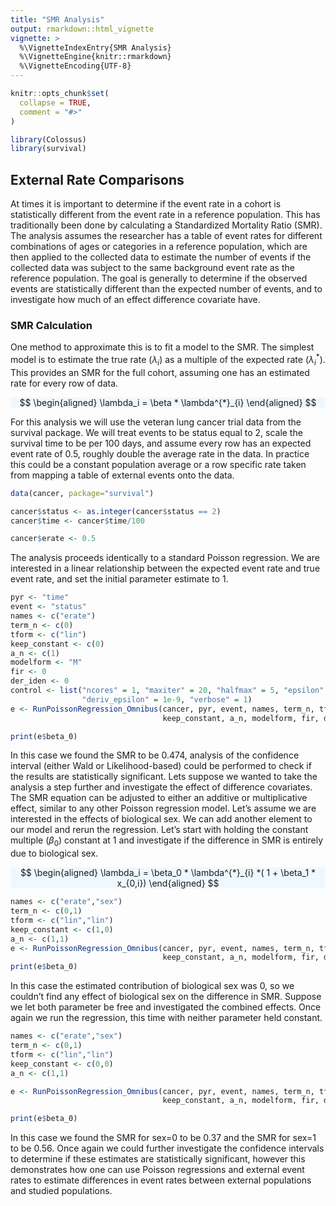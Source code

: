 ```yaml
---
title: "SMR Analysis"
output: rmarkdown::html_vignette
vignette: >
  %\VignetteIndexEntry{SMR Analysis}
  %\VignetteEngine{knitr::rmarkdown}
  %\VignetteEncoding{UTF-8}
---
```


```r
knitr::opts_chunk$set(
  collapse = TRUE,
  comment = "#>"
)
```

```r
library(Colossus)
library(survival)
```

## External Rate Comparisons

At times it is important to determine if the event rate in a cohort is statistically different from the event rate in a reference population. This has traditionally been done by calculating a Standardized Mortality Ratio (SMR). The analysis assumes the researcher has a table of event rates for different combinations of ages or categories in a reference population, which are then applied to the collected data to estimate the number of events if the collected data was subject to the same background event rate as the reference population. The goal is generally to determine if the observed events are statistically different than the expected number of events, and to investigate how much of an effect difference covariate have.

### SMR Calculation

One method to approximate this is to fit a model to the SMR. The simplest model is to estimate the true rate ($\lambda_i$) as a multiple of the expected rate ($\lambda^{*}_{i}$). This provides an SMR for the full cohort, assuming one has an estimated rate for every row of data.

<p class="text-center" style="background-color: aliceblue">
$$
\begin{aligned}
    \lambda_i = \beta * \lambda^{*}_{i}
\end{aligned}
$$
</p>

For this analysis we will use the veteran lung cancer trial data from the survival package. We will treat events to be status equal to 2, scale the survival time to be per 100 days, and assume every row has an expected event rate of 0.5, roughly double the average rate in the data. In practice this could be a constant population average or a row specific rate taken from mapping a table of external events onto the data.

```r
data(cancer, package="survival")

cancer$status <- as.integer(cancer$status == 2)
cancer$time <- cancer$time/100

cancer$erate <- 0.5
```

The analysis proceeds identically to a standard Poisson regression. We are interested in a linear relationship between the expected event rate and true event rate, and set the initial parameter estimate to 1.

```r
pyr <- "time"
event <- "status"
names <- c("erate")
term_n <- c(0)
tform <- c("lin")
keep_constant <- c(0)
a_n <- c(1)
modelform <- "M"
fir <- 0
der_iden <- 0
control <- list("ncores" = 1, "maxiter" = 20, "halfmax" = 5, "epsilon" = 1e-9,
                "deriv_epsilon" = 1e-9, "verbose" = 1)
e <- RunPoissonRegression_Omnibus(cancer, pyr, event, names, term_n, tform,
                                  keep_constant, a_n, modelform, fir, der_iden, control)

print(e$beta_0)
```

In this case we found the SMR to be 0.474, analysis of the confidence interval (either Wald or Likelihood-based) could be performed to check if the results are statistically significant. Lets suppose we wanted to take the analysis a step further and investigate the effect of difference covariates. The SMR equation can be adjusted to either an additive or multiplicative effect, similar to any other Poisson regression model. Let's assume we are interested in the effects of biological sex. We can add another element to our model and rerun the regression. Let's start with holding the constant multiple ($\beta_0$) constant at 1 and investigate if the difference in SMR is entirely due to biological sex.

<p class="text-center" style="background-color: aliceblue">
$$
\begin{aligned}
    \lambda_i = \beta_0 * \lambda^{*}_{i} *( 1 + \beta_1 * x_{0,i})
\end{aligned}
$$
</p>

```r
names <- c("erate","sex")
term_n <- c(0,1)
tform <- c("lin","lin")
keep_constant <- c(1,0)
a_n <- c(1,1)
e <- RunPoissonRegression_Omnibus(cancer, pyr, event, names, term_n, tform,
                                  keep_constant, a_n, modelform, fir, der_iden, control)
print(e$beta_0)
```

In this case the estimated contribution of biological sex was 0, so we couldn't find any effect of biological sex on the difference in SMR. Suppose we let both parameter be free and investigated the combined effects. Once again we run the regression, this time with neither parameter held constant.

```r
names <- c("erate","sex")
term_n <- c(0,1)
tform <- c("lin","lin")
keep_constant <- c(0,0)
a_n <- c(1,1)

e <- RunPoissonRegression_Omnibus(cancer, pyr, event, names, term_n, tform,
                                  keep_constant, a_n, modelform, fir, der_iden, control)

print(e$beta_0)
```
In this case we found the SMR for sex=0 to be 0.37 and the SMR for sex=1 to be 0.56. Once again we could further investigate the confidence intervals to determine if these estimates are statistically significant, however this demonstrates how one can use Poisson regressions and external event rates to estimate differences in event rates between external populations and studied populations.


